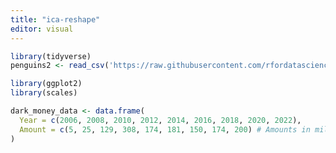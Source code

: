 ```yaml
---
title: "ica-reshape"
editor: visual
---
```


```r
library(tidyverse)
penguins2 <- read_csv('https://raw.githubusercontent.com/rfordatascience/tidytuesday/master/data/2020/2020-07-28/penguins.csv')
```

```r
library(ggplot2)
library(scales)

dark_money_data <- data.frame(
  Year = c(2006, 2008, 2010, 2012, 2014, 2016, 2018, 2020, 2022),
  Amount = c(5, 25, 129, 308, 174, 181, 150, 174, 200) # Amounts in millions
)
```
